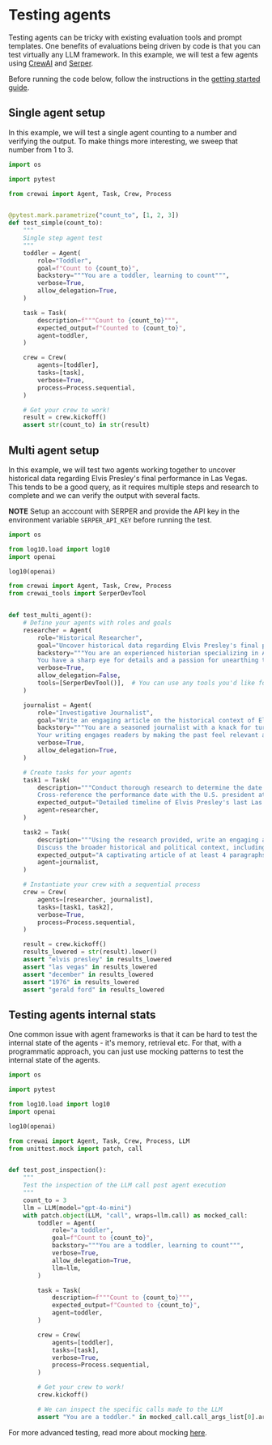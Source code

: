 # Testing agents

Testing agents can be tricky with existing evaluation tools and prompt templates.
One benefits of evaluations being driven by code is that you can test virtually any LLM framework.
In this example, we will test a few agents using [CrewAI](https://crewai.com) and [Serper](https://serper.dev).

Before running the code below, follow the instructions in the [getting started guide](/evaluation).

## Single agent setup

In this example, we will test a single agent counting to a number and verifying the output.
To make things more interesting, we sweep that number from 1 to 3.

```python
import os

import pytest

from crewai import Agent, Task, Crew, Process


@pytest.mark.parametrize("count_to", [1, 2, 3])
def test_simple(count_to):
    """
    Single step agent test
    """
    toddler = Agent(
        role="Toddler",
        goal=f"Count to {count_to}",
        backstory="""You are a toddler, learning to count""",
        verbose=True,
        allow_delegation=True,
    )

    task = Task(
        description=f"""Count to {count_to}""",
        expected_output=f"Counted to {count_to}",
        agent=toddler,
    )

    crew = Crew(
        agents=[toddler],
        tasks=[task],
        verbose=True,
        process=Process.sequential,
    )

    # Get your crew to work!
    result = crew.kickoff()
    assert str(count_to) in str(result)
```

## Multi agent setup

In this example, we will test two agents working together to uncover historical data regarding Elvis Presley's final performance in Las Vegas.
This tends to be a good query, as it requires multiple steps and research to complete and we can verify the output with several facts.

**NOTE** Setup an acccount with SERPER and provide the API key in the environment variable `SERPER_API_KEY` before running the test.

```python
import os

from log10.load import log10
import openai

log10(openai)

from crewai import Agent, Task, Crew, Process
from crewai_tools import SerperDevTool


def test_multi_agent():
    # Define your agents with roles and goals
    researcher = Agent(
        role="Historical Researcher",
        goal="Uncover historical data regarding Elvis Presley's final performance in Las Vegas",
        backstory="""You are an experienced historian specializing in American cultural events.
        You have a sharp eye for details and a passion for unearthing the truth from historical records.""",
        verbose=True,
        allow_delegation=False,
        tools=[SerperDevTool()],  # You can use any tools you'd like for research
    )

    journalist = Agent(
        role="Investigative Journalist",
        goal="Write an engaging article on the historical context of Elvis Presley's last Las Vegas performance",
        backstory="""You are a seasoned journalist with a knack for turning historical facts into compelling stories.
        Your writing engages readers by making the past feel relevant and alive.""",
        verbose=True,
        allow_delegation=True,
    )

    # Create tasks for your agents
    task1 = Task(
        description="""Conduct thorough research to determine the date of Elvis Presley's final performance in Las Vegas.
        Cross-reference the performance date with the U.S. president at that time.""",
        expected_output="Detailed timeline of Elvis Presley's last Las Vegas performance, including who was president during that period",
        agent=researcher,
    )

    task2 = Task(
        description="""Using the research provided, write an engaging article exploring the significance of Elvis Presley's final Las Vegas performance.
        Discuss the broader historical and political context, including the presidency at that time.""",
        expected_output="A captivating article of at least 4 paragraphs, weaving together Elvis' performance with the historical era",
        agent=journalist,
    )

    # Instantiate your crew with a sequential process
    crew = Crew(
        agents=[researcher, journalist],
        tasks=[task1, task2],
        verbose=True,
        process=Process.sequential,
    )

    result = crew.kickoff()
    results_lowered = str(result).lower()
    assert "elvis presley" in results_lowered
    assert "las vegas" in results_lowered
    assert "december" in results_lowered
    assert "1976" in results_lowered
    assert "gerald ford" in results_lowered
```

## Testing agents internal stats

One common issue with agent frameworks is that it can be hard to test the internal state of the agents - it's memory, retrieval etc.
For that, with a programmatic approach, you can just use mocking patterns to test the internal state of the agents.

```python
import os

import pytest

from log10.load import log10
import openai

log10(openai)

from crewai import Agent, Task, Crew, Process, LLM
from unittest.mock import patch, call


def test_post_inspection():
    """
    Test the inspection of the LLM call post agent execution
    """
    count_to = 3
    llm = LLM(model="gpt-4o-mini")
    with patch.object(LLM, "call", wraps=llm.call) as mocked_call:
        toddler = Agent(
            role="a toddler",
            goal=f"Count to {count_to}",
            backstory="""You are a toddler, learning to count""",
            verbose=True,
            allow_delegation=True,
            llm=llm,
        )

        task = Task(
            description=f"""Count to {count_to}""",
            expected_output=f"Counted to {count_to}",
            agent=toddler,
        )

        crew = Crew(
            agents=[toddler],
            tasks=[task],
            verbose=True,
            process=Process.sequential,
        )

        # Get your crew to work!
        crew.kickoff()

        # We can inspect the specific calls made to the LLM
        assert "You are a toddler." in mocked_call.call_args_list[0].args[0][0]["content"]
```

For more advanced testing, read more about mocking [here](https://docs.python.org/3/library/unittest.mock.html).